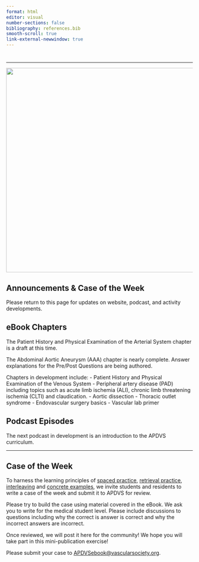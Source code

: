 ```yaml
---
format: html
editor: visual
number-sections: false
bibliography: references.bib
smooth-scroll: true
link-external-newwindow: true
---
```


#  {#sec-announcements}

------------------------------------------------------------------------

![](images/surgical_tools.jpeg){fig-align="center" width="550"}

## Announcements & Case of the Week {.unnumbered}

Please return to this page for updates on website, podcast, and activity developments.

::: {.callout-tip icon="false"}
## eBook Chapters

The Patient History and Physical Examination of the Arterial System chapter is a draft at this time.

The Abdominal Aortic Aneurysm (AAA) chapter is nearly complete. Answer explanations for the Pre/Post Questions are being authored.

Chapters in development include:
-   Patient History and Physical Examination of the Venous System
-   Peripheral artery disease (PAD) including topics such as acute limb ischemia (ALI), chronic limb threatening ischemia (CLTI) and claudication.
-   Aortic dissection
-   Thoracic outlet syndrome
-   Endovascular surgery basics
-   Vascular lab primer
:::

::: {.callout-tip icon="false"}
## Podcast Episodes

The next podcast in development is an introduction to the APDVS curriculum.
:::

------------------------------------------------------------------------

::: {.callout-note icon="false"}
## Case of the Week

To harness the learning principles of [spaced practice](https://www.learningscientists.org/spaced-practice), [retrieval practice](https://www.learningscientists.org/retrieval-practice), [interleaving](https://www.learningscientists.org/interleaving) and [concrete examples](https://www.learningscientists.org/concrete-examples), we invite students and residents to write a case of the week and submit it to APDVS for review.

Please try to build the case using material covered in the eBook. We ask you to write for the medical student level. Please include discussions to questions including why the correct is answer is correct and why the incorrect answers are incorrect.

Once reviewed, we will post it here for the community! We hope you will take part in this mini-publication exercise!

Please submit your case to [APDVSebook@vascularsociety.org](mailto:APDVSebook@vascularsociety.org).
:::

<!-- Google tag (gtag.js) -->
<script async src="https://www.googletagmanager.com/gtag/js?id=G-WS28VX4802"></script>
<script>
  window.dataLayer = window.dataLayer || [];
  function gtag(){dataLayer.push(arguments);}
  gtag('js', new Date());

  gtag('config', 'G-WS28VX4802');
</script>
